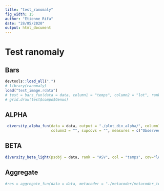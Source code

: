 ```yaml
---
title: "test_ranomaly"
fig_width: 15
author: "Etienne Rifa"
date: "28/05/2020"
output: html_document
---
```


# Test ranomaly

## Bars 

```r
devtools::load_all(".")
# library(ranomaly)
load("test_image.rdata")
# test = bars_fun(data = data, column1 = "temps", column2 = "lot", rank=c("Genus"), rare = "lot", verbose = FALSE)
# grid.draw(test$compo$Genus)
```


## ALPHA
```r
 diversity_alpha_fun(data = data, output = "./plot_div_alpha/", column1 = "temps", column2 = "lot",
                     column3 = "", supcovs = "", measures = c("Observed","Shannon","Simpson","InvSimpson") )
```

## BETA
```r
diversity_beta_light(psobj = data, rank = "ASV", col = "temps", cov="lot", dist0 = "unifrac", ord = "MDS")
```


## Aggregate 

```r
#res = aggregate_fun(data = data, metacoder = "./metacoder/metacoder_temps_lot_Genus.csv", deseq = "./deseq/", mgseq = "./metagenomeseq/", output = "./aggregate_diff/", column1 = "temps_lot", column2 = NULL, verbose = 1, rank = "Genus", comp = "T6_lot1~T6_lot3,T9_lot1~T9_lot3")
```





